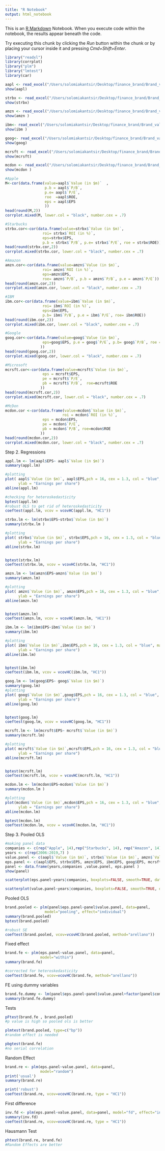 ```yaml
---
title: "R Notebook"
output: html_notebook
---
```


This is an [R Markdown](http://rmarkdown.rstudio.com) Notebook. When you execute code within the notebook, the results appear beneath the code. 

Try executing this chunk by clicking the *Run* button within the chunk or by placing your cursor inside it and pressing *Cmd+Shift+Enter*. 

```r
library("readxl")
library(corrplot)
library("plm")
library("lmtest")
library(car)
```

```r
aapl <- read_excel("/Users/solomiakantsir/Desktop/finance_brand/Brand_values.xlsx", sheet= 'AAPL' , range = cell_cols("A:G"))
show(aapl)

strbx <- read_excel("/Users/solomiakantsir/Desktop/finance_brand/Brand_values.xlsx", sheet= 'STRBCKS' , range = cell_cols("A:G"))
show(strbx)

amzn <- read_excel("/Users/solomiakantsir/Desktop/finance_brand/Brand_values.xlsx", sheet= 'AMZN' , range = cell_cols("A:G"))
show(amzn )

ibm<- read_excel("/Users/solomiakantsir/Desktop/finance_brand/Brand_values.xlsx", sheet= 'IBM' , range = cell_cols("A:G"))
show(ibm )

goog<- read_excel("/Users/solomiakantsir/Desktop/finance_brand/Brand_values.xlsx", sheet= 'GOGL' , range = cell_cols("A:G"))
show(goog)

mcrsft <- read_excel("/Users/solomiakantsir/Desktop/finance_brand/Brand_values.xlsx", sheet= 'MCRSFT' , range = cell_cols("A:G"))
show(mcrsft)

mcdon <- read_excel("/Users/solomiakantsir/Desktop/finance_brand/Brand_values.xlsx", sheet= 'MCD' , range = cell_cols("A:G"))
show(mcdon )
```



```r
#Apple
M<-cor(data.frame(value=aapl$`Value (in $m)`  ,
                  p.b = aapl$`P/B`,
                  p.e= aapl$`P/E`,
                  roe  =aapl$ROE,
                  eps = aapl$EPS
                  ))
head(round(M,2))
corrplot.mixed(M, lower.col = "black", number.cex = .7)
```



```r
#Starbucks
strbx.cor<-cor(data.frame(value=strbx$`Value (in $m)`,
                 roi= strbx$`ROI (in %)`,
                 eps=strbx$EPS,
                 p.b = strbx$`P/B`, p.e= strbx$`P/E`, roe = strbx$ROE))
head(round(strbx.cor,2))
corrplot.mixed(strbx.cor, lower.col = "black", number.cex = .7)
```

```r
#Amazon
amzn.cor<-cor(data.frame(value=amzn$`Value (in $m)`,
                 roi= amzn$`ROI (in %)`,
                 eps=amzn$EPS,
                 roe= amzn$`P/B`, p.b = amzn$`P/B`, p.e = amzn$`P/E`))
head(round(amzn.cor,2))
corrplot.mixed(amzn.cor, lower.col = "black", number.cex = .7)
```

```r
#IBM
ibm.cor<-cor(data.frame(value=ibm$`Value (in $m)`,
                 roi= ibm$`ROI (in %)`,
                 eps=ibm$EPS,
                 p.b= ibm$`P/B`, p.e = ibm$`P/E`, roe= ibm$ROE))
head(round(ibm.cor,2))
corrplot.mixed(ibm.cor, lower.col = "black", number.cex = .7)

```
```r
#Google
goog.cor<-cor(data.frame(value=goog$`Value (in $m)`,
                 eps=goog$EPS, p.e = goog$`P/E`, p.b= goog$`P/B`, roe = goog$ROE
                ))
head(round(goog.cor,2))
corrplot.mixed(goog.cor, lower.col = "black", number.cex = .7)

```


```r
#Microsoft
mcrsft.cor<-cor(data.frame(value=mcrsft$`Value (in $m)`,
                 eps = mcrsft$EPS,
                 pe = mcrsft$`P/E`,
                 pb = mcrsft$`P/B`,  roe=mcrsft$ROE
                ))
head(round(mcrsft.cor,2))
corrplot.mixed(mcrsft.cor, lower.col = "black", number.cex = .7)
```


```r
#McDon
mcdon.cor <-cor(data.frame(value=mcdon$`Value (in $m)`,
                          roi = mcdon$`ROI (in %)`,
                 eps = mcdon$EPS,
                 pe = mcdon$`P/E`,
                 pb = mcdon$`P/B`, roe=mcdon$ROE
                ))
head(round(mcdon.cor,2))
corrplot.mixed(mcdon.cor, lower.col = "black", number.cex = .7)
```

Step 2. Regressions
```r
appl.lm <- lm(aapl$EPS~ aapl$`Value (in $m)`)
summary(appl.lm)

#plotting 
plot( aapl$`Value (in $m)`, aapl$EPS,pch = 16, cex = 1.3, col = "blue", main = "EPS PLOTTED AGAINST BRAND VALUE/Apple", xlab = "Brand Value",
      ylab = "Earnings per share")
abline(appl.lm)

#checking for heteroskedasticity
bptest(appl.lm)
#robust OLS to get rid of heteroskedasticity
coeftest(appl.lm, vcov = vcovHC(appl.lm, "HC1"))
```

```r
strbx.lm <- lm(strbx$EPS~strbx$`Value (in $m)`)
summary(strbx.lm )

#plotting 
plot( strbx$`Value (in $m)`, strbx$EPS,pch = 16, cex = 1.3, col = "blue", main = "EPS PLOTTED AGAINST BRAND VALUE/Starbucks", xlab = "Brand Value",
      ylab = "Earnings per share")
abline(strbx.lm)


bptest(strbx.lm)
coeftest(strbx.lm, vcov = vcovHC(strbx.lm, "HC1"))


```

```r
amzn.lm <- lm(amzn$EPS~amzn$`Value (in $m)`)
summary(amzn.lm)

#plotting 
plot( amzn$`Value (in $m)`, amzn$EPS,pch = 16, cex = 1.3, col = "blue", main = "EPS PLOTTED AGAINST BRAND VALUE/Amazon", xlab = "Brand Value",
      ylab = "Earnings per share")
abline(amzn.lm)


bptest(amzn.lm)
coeftest(amzn.lm, vcov = vcovHC(amzn.lm, "HC1"))
```

```r
ibm.lm <- lm(ibm$EPS~ibm$`Value (in $m)`)
summary(ibm.lm)

#plotting 
plot( ibm$`Value (in $m)`,ibm$EPS,pch = 16, cex = 1.3, col = "blue", main = "EPS PLOTTED AGAINST BRAND VALUE/IBM", xlab = "Brand Value",
      ylab = "Earnings per share")
abline(ibm.lm)


bptest(ibm.lm)
coeftest(ibm.lm, vcov = vcovHC(ibm.lm, "HC1"))
```

```r
goog.lm <- lm(goog$EPS~ goog$`Value (in $m)`)
summary(goog.lm)
#plotting 
plot( goog$`Value (in $m)`,goog$EPS,pch = 16, cex = 1.3, col = "blue", main = "EPS PLOTTED AGAINST BRAND VALUE/Google", xlab = "Brand Value",
      ylab = "Earnings per share")
abline(goog.lm)


bptest(goog.lm)
coeftest(goog.lm, vcov = vcovHC(goog.lm, "HC1"))
```

```r
mcrsft.lm <- lm(mcrsft$EPS~ mcrsft$`Value (in $m)`)
summary(mcrsft.lm)

#plotting 
plot( mcrsft$`Value (in $m)`,mcrsft$EPS,pch = 16, cex = 1.3, col = "blue", main = "EPS PLOTTED AGAINST BRAND VALUE/Microsoft", xlab = "Brand Value",
      ylab = "Earnings per share")
abline(mcrsft.lm)


bptest(mcrsft.lm)
coeftest(mcrsft.lm, vcov = vcovHC(mcrsft.lm, "HC1"))
```

```r
mcdon.lm <- lm(mcdon$EPS~mcdon$`Value (in $m)`)
summary(mcdon.lm )

#plotting 
plot(mcdon$`Value (in $m)`,mcdon$EPS,pch = 16, cex = 1.3, col = "blue", main = "EPS PLOTTED AGAINST BRAND VALUE/Microsoft", xlab = "Brand Value",
      ylab = "Earnings per share")
abline(mcdon.lm)

bptest(mcdon.lm)
coeftest(mcdon.lm, vcov = vcovHC(mcdon.lm, "HC1"))
```

Step 3.
Pooled OLS
```r
#making panel data
companies <- c(rep("Apple", 14),rep("Starbucks", 14), rep("Amazon", 14), rep("IBM", 14), rep("Google", 14), rep("Microsoft", 14),rep("McDonald's", 14))
years <- c(rep(2006:2019,7) )
value.panel <- c(aapl$`Value (in $m)`, strbx$`Value (in $m)`, amzn$`Value (in $m)`, ibm$`Value (in $m)`, goog$`Value (in $m)`, mcrsft$`Value (in $m)`, mcdon$`Value (in $m)`)
eps.panel <- c(aapl$EPS, strbx$EPS, amzn$EPS, ibm$EPS, goog$EPS, mcrsft$EPS, mcdon$EPS)
panel <- data.frame(years,companies ,value.panel, eps.panel )
show(panel)
```
```r

scatterplot(eps.panel~years|companies, boxplots=FALSE, smooth=TRUE, data=panel)

scatterplot(value.panel~years|companies, boxplots=FALSE, smooth=TRUE, data=panel)

```


Pooled OLS
```r
brand.pooled <- plm(panel$eps.panel~panel$value.panel, data=panel,
                  model="pooling", effect="individual")
summary(brand.pooled)
bptest(brand.pooled)

#robust SE
coeftest(brand.pooled, vcov=vcovHC(brand.pooled, method="arellano"))

```
Fixed effect
```r
brand.fe <- plm(eps.panel~value.panel, data=panel,
                model="within")
summary(brand.fe)

#corrected for heteroskedasticity
coeftest(brand.fe, vcov=vcovHC(brand.fe, method="arellano"))

```

FE using dummy variables
```r
brand.fe.dummy <- lm(panel$eps.panel~panel$value.panel+factor(panel$companies)-1 , data=panel)
summary(brand.fe.dummy)
```


Tests
```r
pFtest(brand.fe , brand.pooled)
#p value is high so pooled ols is better

plmtest(brand.pooled, type=c("bp"))
#random effect is needed

pbgtest(brand.fe)
#no serial correlation
```

Random Effect
```r
brand.re <- plm(eps.panel~value.panel, data=panel, 
                model="random") 
print('usual')
summary(brand.re)

print('robust')
coeftest(brand.re, vcov=vcovHC(brand.re, type = "HC1"))

```
First difference
```r
inv.fd <- plm(eps.panel~value.panel, data=panel, model="fd", effect="individual") 
summary(inv.fd)
coeftest(brand.re, vcov=vcovHC(brand.re, type = "HC1"))
```

Hausmann Test
```r
phtest(brand.re, brand.fe)
#Random Effects are better
```






